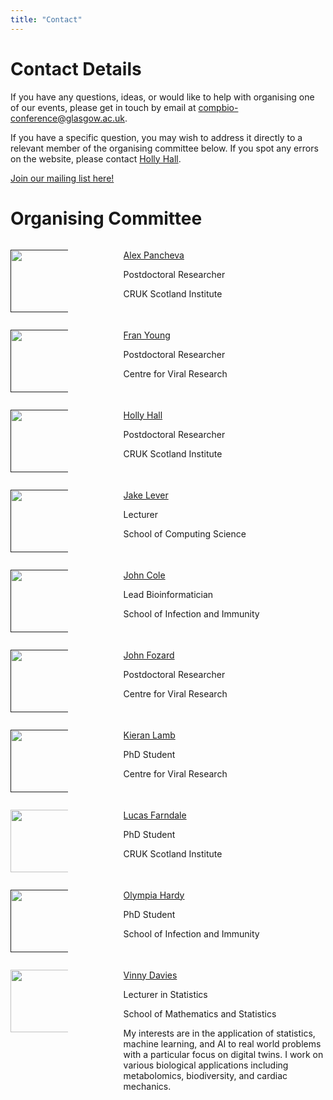 ```yaml
---
title: "Contact"
---
```


# Contact Details

If you have any questions, ideas, or would like to help with organising one of our events, please get in touch by email at [compbio-conference@glasgow.ac.uk](mailto:compbio-conference@glasgow.ac.uk).

If you have a specific question, you may wish to address it directly to a relevant member of the organising committee below. If you spot any errors on the website, please contact [Holly Hall](mailto:h.hall@crukscotlandinstitute.ac.uk).

[Join our mailing list here!](https://lists.cent.gla.ac.uk/sympa/info/compbio){.btn .btn-primary .btn role="button" data-toggle="tooltip" title="Mailing list"}

# Organising Committee

:::: {.columns}
::: {.column width="20%"}
[![](./assets/img/alex.jpg){width=100}]()
:::

::: {.column width="10%"}
:::

::: {.column width="70%"}
[Alex Pancheva]()

Postdoctoral Researcher

CRUK Scotland Institute
:::
::::

:::: {.columns}
::: {.column width="20%"}
[![](./assets/img/fran.jpg){width=100}]()
:::

::: {.column width="10%"}
:::

::: {.column width="70%"}
[Fran Young]()

Postdoctoral Researcher

Centre for Viral Research
:::
::::

:::: {.columns}
::: {.column width="20%"}
[![](./assets/img/holly.jpg){width=100}]()
:::

::: {.column width="10%"}
:::

::: {.column width="70%"}
[Holly Hall]()

Postdoctoral Researcher

CRUK Scotland Institute
:::
::::

:::: {.columns}
::: {.column width="20%"}
[![](./assets/img/jake.jpg){width=100}]()
:::

::: {.column width="10%"}
:::

::: {.column width="70%"}
[Jake Lever]()

Lecturer

School of Computing Science
:::
::::

:::: {.columns}
::: {.column width="20%"}
[![](./assets/img/johnc.jpg){width=100}]()
:::

::: {.column width="10%"}
:::

::: {.column width="70%"}
[John Cole]()

Lead Bioinformatician

School of Infection and Immunity
:::
::::

:::: {.columns}
::: {.column width="20%"}
[![](./assets/img/johnf.jpg){width=100}]()
:::

::: {.column width="10%"}
:::

::: {.column width="70%"}
[John Fozard]()

Postdoctoral Researcher

Centre for Viral Research
:::
::::

:::: {.columns}
::: {.column width="20%"}
[![](./assets/img/kieran.jpg){width=100}]()
:::

::: {.column width="10%"}
:::

::: {.column width="70%"}
[Kieran Lamb]()

PhD Student

Centre for Viral Research
:::
::::

:::: {.columns}
::: {.column width="20%"}
[![](./assets/img/lucas.jpg){width=100}](https://lucasfarndale.github.io)
:::

::: {.column width="10%"}
:::

::: {.column width="70%"}
[Lucas Farndale](lucasfarndale.github.io)

PhD Student

CRUK Scotland Institute
:::
::::

:::: {.columns}
::: {.column width="20%"}
[![](./assets/img/olympia.jpg){width=100}]()
:::

::: {.column width="10%"}
:::

::: {.column width="70%"}
[Olympia Hardy]()

PhD Student

School of Infection and Immunity
:::
::::

:::: {.columns}
::: {.column width="20%"}
[![](./assets/img/Vinny2.jpg){width=100}](https://www.gla.ac.uk/schools/mathematicsstatistics/staff/vinnydavies/)
:::

::: {.column width="10%"}
:::

::: {.column width="70%"}
[Vinny Davies](https://www.gla.ac.uk/schools/mathematicsstatistics/staff/vinnydavies/)

Lecturer in Statistics

School of Mathematics and Statistics

My interests are in the application of statistics, machine learning, and AI to real world problems with a particular focus on digital twins. I work on various biological applications including metabolomics, biodiversity, and cardiac mechanics.
:::
::::
